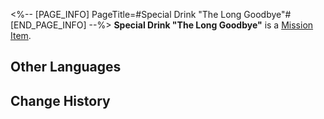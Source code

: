 <%-- [PAGE_INFO]
PageTitle=#Special Drink "The Long Goodbye"#
[END_PAGE_INFO] --%>
{{Item Infobox
|id          = 150029
|image       = Item Special Drink The Long Goodbye.png
|type        = Mission Item
|invCategory = Missions
|rarity      = 3
|effect      = 
|description = A special concoction tailored exclusively for you by the drinksmith Gallagher.
}}
{{Description|''"Raise this glass of 'The Long Goodbye' in your honor, watcher &mdash;"<br />"To a bitter childhood."''}}
'''Special Drink "The Long Goodbye"''' is a [[Mission Item]].

==Other Languages==
{{Other Languages
|en   = Special Drink "The Long Goodbye"
|zhs  = 特调「漫长的告别」
|zht  = 特調「漫長的告別」
|ja   = 特製モクテル「長い別れ」
|ko   = 스페셜 블렌드 「긴 이별」
|es   = Bebida especial "Largo adiós"
|fr   = Boisson spéciale «&nbsp;Un long au revoir&nbsp;»
|ru   = Особый напиток «Долгое прощание»
|th   = เครื่องดื่มสูตรพิเศษ "การบอกลาที่แสนยาวนาน"
|vi   = Thức Uống Đặc Sắc "Chia Xa Đằng Đẵng"
|de   = Spezialgetränk „Der lange Abschied“
|id   = Racikan Khusus "Perpisahan Panjang"
|pt   = Drinque especial "A Longa Despedida"
}}

==Change History==
{{Change History|2.1}}